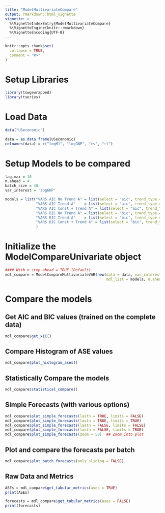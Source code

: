```yaml
---
title: "ModelMultivariateCompare"
output: rmarkdown::html_vignette
vignette: >
  %\VignetteIndexEntry{ModelMultivariateCompare}
  %\VignetteEngine{knitr::rmarkdown}
  %\VignetteEncoding{UTF-8}
---
```


```r
knitr::opts_chunk$set(
  collapse = TRUE,
  comment = "#>"
)
```

# Setup Libraries
```r
library(tswgewrapped)
library(tseries)
```

# Load Data
```r
data("USeconomic")
  
data = as.data.frame(USeconomic)
colnames(data) = c("logM1", "logGNP", "rs", "rl")
```
 
# Setup Models to be compared 
```r
lag.max = 10
n.ahead = 4
batch_size = 40
var_interest = 'logGNP'

models = list("VARS AIC No Trend A" = list(select = "aic", trend_type = "none", lag.max = lag.max, sliding_ase = FALSE),
              "VARS AIC Trend A"    = list(select = "aic", trend_type = "trend", lag.max = lag.max, sliding_ase = FALSE),
              "VARS AIC Const + Trend A" = list(select = "aic", trend_type = "both", lag.max = lag.max, sliding_ase = FALSE),
              "VARS BIC No Trend A" = list(select = "bic", trend_type = "none", lag.max = lag.max, sliding_ase = FALSE),
              "VARS BIC Trend A"    = list(select = "bic", trend_type = "trend", lag.max = lag.max, sliding_ase = FALSE),
              "VARS BIC Const + Trend A" = list(select = "bic", trend_type = "both", lag.max = lag.max, sliding_ase = FALSE)
              )
```

# Initialize the ModelCompareUnivariate object
```r
#### With n_step.ahead = TRUE (Default)              
mdl_compare = ModelCompareMultivariateVAR$new(data = data, var_interest = var_interest,
                                              mdl_list = models, n.ahead = n.ahead, batch_size = batch_size)
```

# Compare the models

## Get AIC and BIC values (trained on the complete data)
```r
mdl_compare$get_xIC() 
```

## Compare Histogram of ASE values
```r
mdl_compare$plot_histogram_ases()
```

## Statistically Compare the models
```r
mdl_compare$statistical_compare()  
```

## Simple Forecasts (with various options)
```r
mdl_compare$plot_simple_forecasts(lastn = TRUE, limits = FALSE)
mdl_compare$plot_simple_forecasts(lastn = TRUE, limits = TRUE)
mdl_compare$plot_simple_forecasts(lastn = FALSE, limits = FALSE)
mdl_compare$plot_simple_forecasts(lastn = FALSE, limits = TRUE)
mdl_compare$plot_simple_forecasts(zoom = 50)  ## Zoom into plot
```

## Plot and compare the forecasts per batch
```r
mdl_compare$plot_batch_forecasts(only_sliding = FALSE)
```

## Raw Data and Metrics
```r
ASEs = mdl_compare$get_tabular_metrics(ases = TRUE)
print(ASEs)
```

```r
forecasts = mdl_compare$get_tabular_metrics(ases = FALSE)
print(forecasts)
```

